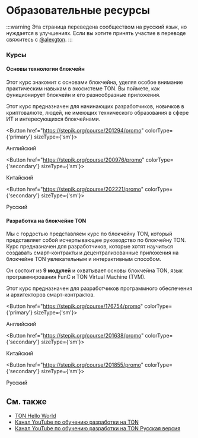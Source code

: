 
# Образовательные ресурсы

:::warning
Эта страница переведена сообществом на русский язык, но нуждается в улучшениях. Если вы хотите принять участие в переводе свяжитесь с [@alexgton](https://t.me/alexgton).
:::

### Курсы

#### Основы технологии блокчейн

Этот курс знакомит с основами блокчейна, уделяя особое внимание практическим навыкам в экосистеме TON. Вы поймете, как функционирует блокчейн и его разнообразные приложения.

Этот курс предназначен для начинающих разработчиков, новичков в криптовалюте, людей, не имеющих технического образования в сфере ИТ и интересующихся блокчейнами.

<Button href="https://stepik.org/course/201294/promo" 
        colorType={'primary'} sizeType={'sm'}>

Английский

</Button>

<Button href="https://stepik.org/course/200976/promo" 
        colorType={'secondary'} sizeType={'sm'}>

Китайский

</Button>

<Button href="https://stepik.org/course/202221/promo" 
        colorType={'secondary'} sizeType={'sm'}>

Русский

</Button>

#### Разработка на блокчейне TON

Мы с гордостью представляем курс по блокчейну TON, который представляет собой исчерпывающее руководство по блокчейну TON. Курс предназначен для разработчиков, которые хотят научиться создавать смарт-контракты и децентрализованные приложения на блокчейне TON увлекательным и интерактивным способом.

Он состоит из **9 модулей** и охватывает основы блокчейна TON, язык программирования FunC и TON Virtual Machine (TVM).

Этот курс предназначен для разработчиков программного обеспечения и архитекторов смарт-контрактов.

<Button href="https://stepik.org/course/176754/promo" 
        colorType={'primary'} sizeType={'sm'}>

Английский

</Button>

<Button href="https://stepik.org/course/201638/promo" 
        colorType={'secondary'} sizeType={'sm'}>

Китайский

</Button>

<Button href="https://stepik.org/course/201855/promo" 
        colorType={'secondary'} sizeType={'sm'}>

Русский

</Button>

## См. также

- [TON Hello World](https://helloworld.tonstudio.io/01-wallet/)
- [Канал YouTube по обучению разработки на TON](https://www.youtube.com/@TONDevStudy)
- [Канал YouTube по обучению разработки на TON Русская версия](https://www.youtube.com/@WikiMar)
